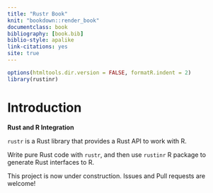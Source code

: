 ```yaml
--- 
title: "Rustr Book"
knit: "bookdown::render_book"
documentclass: book
bibliography: [book.bib]
biblio-style: apalike
link-citations: yes
site: true
---
```


```r
options(htmltools.dir.version = FALSE, formatR.indent = 2)
library(rustinr)
```


# Introduction

**Rust and R Integration**

`rustr` is a Rust library that provides a Rust API to work with R.

Write pure Rust code with `rustr`, and then use `rustinr` R package to generate Rust interfaces to R.

This project is now under construction. Issues and Pull requests are welcome!

